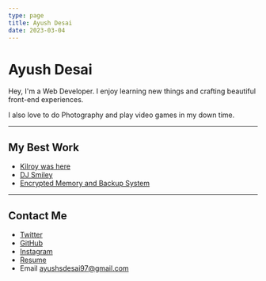 ```yaml
---
type: page
title: Ayush Desai
date: 2023-03-04
---
```


# Ayush Desai

Hey, I'm a Web Developer. I enjoy learning new things and crafting beautiful front-end experiences.

I also love to do Photography and play video games in my down time.

---

## My Best Work

- [Kilroy was here](https://kilroy-was-here.vercel.app/)
- [DJ Smiley](https://djsmiley.netlify.app/)
- [Encrypted Memory and Backup System](https://github.com/updwnheadlights/E-MABS)

---

## Contact Me

- [Twitter](https://twitter.com/updwnheadlights)
- [GitHub](https://github.com/updwnheadlights)
- [Instagram](https://instagram.com/madebyayush)
- [Resume](https://drive.google.com/file/d/1-3lGBZKmLRCAmdr8SInRge0qAEpad7Wm/view)
- Email ayushsdesai97@gmail.com
